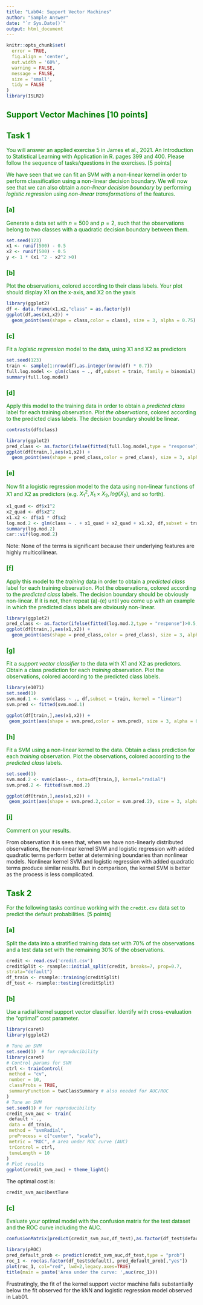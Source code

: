 ---
title: "Lab04: Support Vector Machines" 
author: "Sample Answer"
date: "`r Sys.Date()`"
output: html_document
---

```{r, setup, include=FALSE, echo=TRUE}
knitr::opts_chunk$set(
  error = TRUE,         
  fig.align = 'center', 
  out.width = '60%',    
  warning = FALSE,      
  message = FALSE,      
  size = 'small',       
  tidy = FALSE         
)
library(ISLR2)
```

::: {.task .heading style="color: green;"}
# Support Vector Machines [10 points]


## Task 1

You will answer an applied exercise 5 in James et al., 2021. An Introduction to Statistical Learning with Application in R. pages 399 and 400. Please follow the sequence of tasks/questions in the exercises. [5 points] 

We have seen that we can fit an SVM with a non-linear kernel in order to perform classification using a non-linear decision boundary. We will now see that we can also obtain a *non-linear decision boundary* by performing *logistic regression* using *non-linear transformations* of the features.

### [a]
Generate a data set with $n = 500$ and $p = 2$, such that the observations belong to two classes with a quadratic decision boundary between them. 
:::

```{r 1a}
set.seed(123)
x1 <- runif(500) - 0.5
x2 <- runif(500) - 0.5
y <- 1 * (x1 ^2 - x2^2 >0)
```

::: {.task .heading style="color: green;"}
### [b]

Plot the observations, colored according to their class labels. Your plot should display X1 on the x-axis, and X2 on the yaxis
:::

```{r 1b}
library(ggplot2)
df <- data.frame(x1,x2,"class" = as.factor(y))
ggplot(df,aes(x1,x2)) + 
  geom_point(aes(shape = class,color = class), size = 3, alpha = 0.75)
```

::: {.task .heading style="color: green;"}
### [c]

Fit a *logistic regression* model to the data, using X1 and X2 as predictors 
:::

```{r 1c}
set.seed(123)
train <- sample(1:nrow(df),as.integer(nrow(df) * 0.7))
full.log.model <- glm(class ~ ., df,subset = train, family = binomial)
summary(full.log.model)
```

::: {.task .heading style="color: green;"}
### [d]

Apply this model to the training data in order to obtain a *predicted class* label for each training observation. *Plot the observations*, colored according to the predicted class labels. The decision boundary should be linear.
:::

```{r 1d}
contrasts(df$class)
```


```{r 1d.1}
library(ggplot2)
pred_class <- as.factor(ifelse(fitted(full.log.model,type = "response")>0.5,"1","0"))
ggplot(df[train,],aes(x1,x2)) + 
  geom_point(aes(shape = pred_class,color = pred_class), size = 3, alpha = 0.75)
```

::: {.task .heading style="color: green;"}
### [e]

Now fit a logistic regression model to the data using non-linear functions of X1 and X2 as predictors (e.g. $X^2_1 , X_1×X_2, log(X_2)$, and so forth).
:::

```{r 1e, message=FALSE, warning=FALSE}
x1_quad <- df$x1^2
x2_quad <- df$x2^2
x1.x2 <- df$x1 * df$x2
log.mod.2 <- glm(class ~ . + x1_quad + x2_quad + x1.x2, df,subset = train, family = binomial)
summary(log.mod.2)
car::vif(log.mod.2)
```
Note: None of the terms is significant because their underlying features are highly multicollinear.

::: {.task .heading style="color: green;"}
### [f]

Apply this model to the *training* data in order to obtain a *predicted class* label for each training observation. Plot the observations, colored according to the *predicted class* labels. The decision boundary should be obviously non-linear. If it is not, then repeat (a)-(e) until you come up with an example in which the predicted class labels are obviously non-linear.
:::

```{r 1f}
library(ggplot2)
pred_class <- as.factor(ifelse(fitted(log.mod.2,type = "response")>0.5,"1","0"))
ggplot(df[train,],aes(x1,x2)) + 
  geom_point(aes(shape = pred_class,color = pred_class), size = 3, alpha = 0.75)
```

::: {.task .heading style="color: green;"}
### [g]

Fit a *support vector classifier* to the data with X1 and X2 as predictors. Obtain a class prediction for each *training* observation. Plot the observations, colored according to the predicted class labels.
:::

```{r 1g}
library(e1071)
set.seed(1)
svm.mod.1 <- svm(class ~ ., df,subset = train, kernel = "linear")
svm.pred <- fitted(svm.mod.1)

ggplot(df[train,],aes(x1,x2)) +
 geom_point(aes(shape = svm.pred,color = svm.pred), size = 3, alpha = 0.75)

```


::: {.task .heading style="color: green;"}
### [h]

Fit a SVM using a non-linear kernel to the data. Obtain a class prediction for each *training* observation. Plot the observations, colored according to the *predicted class* labels.
:::

```{r 1h}
set.seed(1)
svm.mod.2 <- svm(class~., data=df[train,], kernel="radial")         
svm.pred.2 <- fitted(svm.mod.2)

ggplot(df[train,],aes(x1,x2)) +
 geom_point(aes(shape = svm.pred.2,color = svm.pred.2), size = 3, alpha = 0.75)
```


::: {.task .heading style="color: green;"}
### [i]
Comment on your results.
:::

From observation it is seen that, when we have non-linearly distributed observations, the non-linear kernel SVM and logistic regression with added quadratic terms perform better at determining boundaries than nonlinear models. Nonlinear kernel SVM and logistic regression with added quadratic terms produce similar results. But in comparison, the kernel SVM is better as the process is less complicated. 

::: {.task .heading style="color: green;"}
## Task 2

For the following tasks continue working with the `credit.csv` data set to predict the default probabilities. [5 points]  


### [a] 
Split the data into a stratified training data set with 70% of the observations and a test data set with the remaining 30% of the observations. 
:::

```{r 2a}
credit <- read.csv('credit.csv')
creditSplit <- rsample::initial_split(credit, breaks=7, prop=0.7, 
strata="default")
df_train <- rsample::training(creditSplit)
df_test <- rsample::testing(creditSplit)

```

::: {.task .heading style="color: green;"}
### [b] 
Use a radial kernel support vector classifier. Identify with cross-evaluation the “optimal” cost parameter. 
:::

```{r 2b, message=FALSE, warning=FALSE}
library(caret)
library(ggplot2)

# Tune an SVM
set.seed(1)  # for reproducibility
library(caret)
# Control params for SVM
ctrl <- trainControl(
 method = "cv", 
 number = 10, 
 classProbs = TRUE, 
 summaryFunction = twoClassSummary # also needed for AUC/ROC
)
# Tune an SVM
set.seed(1) # for reproducibility
credit_svm_auc <- train(
 default ~ ., 
 data = df_train,
 method = "svmRadial", 
 preProcess = c("center", "scale"), 
 metric = "ROC", # area under ROC curve (AUC) 
 trControl = ctrl,
 tuneLength = 10
)
# Plot results
ggplot(credit_svm_auc) + theme_light()

```

The optimal cost is:
```{r 2b.2, message=FALSE, warning=FALSE}
credit_svm_auc$bestTune
```

::: {.task .heading style="color: green;"}
### [c] 
Evaluate your optimal model with the confusion matrix for the test dataset and the ROC curve including the AUC.
:::

```{r 2c.1, message=FALSE, warning=FALSE}
confusionMatrix(predict(credit_svm_auc,df_test),as.factor(df_test$default))

```


```{r 2c.2}
library(pROC)
pred_default_prob <- predict(credit_svm_auc,df_test,type = "prob")
roc_1 <- roc(as.factor(df_test$default), pred_default_prob[,"yes"])
plot(roc_1, col="red", lwd=2,legacy.axes=TRUE)
title(main = paste('Area under the curve: ',auc(roc_1)))
```

Frustratingly, the fit of the kernel support vector machine falls substantially below the fit observed for the kNN and logistic regression model observed in Lab01.







